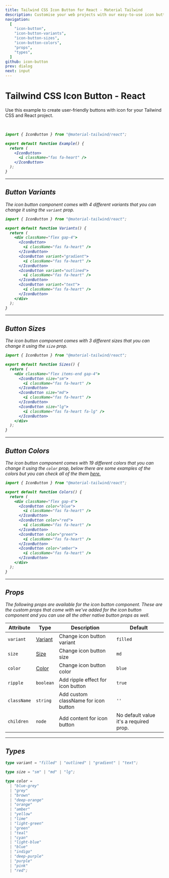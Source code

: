 ```yaml
---
title: Tailwind CSS Icon Button for React - Material Tailwind
description: Customise your web projects with our easy-to-use icon button component for Tailwind CSS and React using Material Design guidelines.
navigation:
  [
    "icon-button",
    "icon-button-variants",
    "icon-button-sizes",
    "icon-button-colors",
    "props",
    "types",
  ]
github: icon-button
prev: dialog
next: input
---
```


# Tailwind CSS Icon Button - React

Use this example to create user-friendly buttons with icon for your Tailwind CSS and React project.

<br />

<ComponentDemo id="icon-button">
  <IconButton>
    <i className="fas fa-heart" />
  </IconButton>
</ComponentDemo>

```jsx
import { IconButton } from "@material-tailwind/react";

export default function Example() {
  return (
    <IconButton>
      <i className="fas fa-heart" />
    </IconButton>
  );
}
```

---

## Button Variants

The icon button component comes with 4 different variants that you can change it using the <Code>variant</Code> prop.

<ComponentDemo id="icon-button-variants">
  <div className="flex gap-4">
    <IconButton>
      <i className="fas fa-heart" />
    </IconButton>
    <IconButton variant="gradient">
      <i className="fas fa-heart" />
    </IconButton>
    <IconButton variant="outlined">
      <i className="fas fa-heart" />
    </IconButton>
    <IconButton variant="text">
      <i className="fas fa-heart" />
    </IconButton>
  </div>
</ComponentDemo>

```jsx
import { IconButton } from "@material-tailwind/react";

export default function Variants() {
  return (
    <div className="flex gap-4">
      <IconButton>
        <i className="fas fa-heart" />
      </IconButton>
      <IconButton variant="gradient">
        <i className="fas fa-heart" />
      </IconButton>
      <IconButton variant="outlined">
        <i className="fas fa-heart" />
      </IconButton>
      <IconButton variant="text">
        <i className="fas fa-heart" />
      </IconButton>
    </div>
  );
}
```

---

## Button Sizes

The icon button component comes with 3 different sizes that you can change it using the <Code>size</Code> prop.

<ComponentDemo id="icon-button-sizes">
  <div className="flex items-end gap-4">
    <IconButton size="sm">
      <i className="fas fa-heart" />
    </IconButton>
    <IconButton>
      <i className="fas fa-heart" />
    </IconButton>
    <IconButton size="lg">
      <i className="fas fa-heart fa-lg" />
    </IconButton>
  </div>
</ComponentDemo>

```jsx
import { IconButton } from "@material-tailwind/react";

export default function Sizes() {
  return (
    <div className="flex items-end gap-4">
      <IconButton size="sm">
        <i className="fas fa-heart" />
      </IconButton>
      <IconButton size="md">
        <i className="fas fa-heart" />
      </IconButton>
      <IconButton size="lg">
        <i className="fas fa-heart fa-lg" />
      </IconButton>
    </div>
  );
}
```

---

## Button Colors

The icon button component comes with 19 different colors that you can change it using the <Code>color</Code> prop, below there are some examples of the colors but you can check all of the them [here.](#props)

<ComponentDemo id="icon-button-colors">
  <div className="flex gap-4">
    <IconButton color="blue">
      <i className="fas fa-heart" />
    </IconButton>
    <IconButton color="red">
      <i className="fas fa-heart" />
    </IconButton>
    <IconButton color="green">
      <i className="fas fa-heart" />
    </IconButton>
    <IconButton color="amber">
      <i className="fas fa-heart" />
    </IconButton>
  </div>
</ComponentDemo>

```jsx
import { IconButton } from "@material-tailwind/react";

export default function Colors() {
  return (
    <div className="flex gap-4">
      <IconButton color="blue">
        <i className="fas fa-heart" />
      </IconButton>
      <IconButton color="red">
        <i className="fas fa-heart" />
      </IconButton>
      <IconButton color="green">
        <i className="fas fa-heart" />
      </IconButton>
      <IconButton color="amber">
        <i className="fas fa-heart" />
      </IconButton>
    </div>
  );
}
```

---

## Props

<span id="props" className="scroll-mt-48" />
The following props are available for the icon button component. These are the custom
props that come with we've added for the icon button component and you can use all
the other native button props as well.

| Attribute   | Type                       | Description                          | Default                                |
| ----------- | -------------------------- | ------------------------------------ | -------------------------------------- |
| `variant`   | [Variant](#types)          | Change icon button variant           | <Code small>filled</Code>              |
| `size`      | [Size](#types)             | Change icon button size              | <Code small>md</Code>                  |
| `color`     | [Color](#types)            | Change icon button color             | <Code small>blue</Code>                |
| `ripple`    | <Code small>boolean</Code> | Add ripple effect for icon button    | <Code small>true</Code>                |
| `className` | <Code small>string</Code>  | Add custom className for icon button | `''`                                   |
| `children`  | <Code small>node</Code>    | Add content for icon button          | No default value it's a required prop. |

---

## Types

<span id="types" className="scroll-mt-48" />

```ts
type variant = "filled" | "outlined" | "gradient" | "text";
```

```ts
type size = "sm" | "md" | "lg";
```

```ts
type color =
  | "blue-grey"
  | "grey"
  | "brown"
  | "deep-orange"
  | "orange"
  | "amber"
  | "yellow"
  | "lime"
  | "light-green"
  | "green"
  | "teal"
  | "cyan"
  | "light-blue"
  | "blue"
  | "indigo"
  | "deep-purple"
  | "purple"
  | "pink"
  | "red";
```
